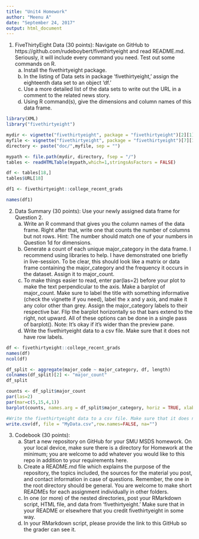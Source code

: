```yaml
---
title: "Unit4 Homework"
author: "Meenu A"
date: "September 24, 2017"
output: html_document
---
```

1. FiveThirtyEight Data (30 points): Navigate on GitHub to https://github.com/rudeboybert/fivethirtyeight and read README.md. Seriously, it will include every command you need. Test out some commands on R.
    a. Install the fivethirtyeight package.
    b. In the listing of Data sets in package 'fivethirtyeight,' assign the eighteenth data set to an object 'df.'
    c. Use a more detailed list of the data sets to write out the URL in a comment to the related news story.
    d. Using R command(s), give the dimensions and column names of this data frame.

```r
library(XML)
library("fivethirtyeight")

mydir <- vignette("fivethirtyeight", package = "fivethirtyeight")[2][1]
myfile <- vignette("fivethirtyeight", package = "fivethirtyeight")[7][1]
directory <- paste("doc/",myfile, sep = "")

mypath <- file.path(mydir, directory, fsep = "/")
tables <- readHTMLTable(mypath,which=1,stringsAsFactors = FALSE)

df <- tables[18,]
tables$URL[18]

df1 <- fivethirtyeight::college_recent_grads

names(df1)

```

2. Data Summary (30 points): Use your newly assigned data frame for Question 2.
    a. Write an R command that gives you the column names of the data frame. Right after that, write one that counts the number of columns but not rows. Hint: The number should match one of your numbers in Question 1d for dimensions.
    b. Generate a count of each unique major_category in the data frame. I recommend using libraries to help. I have demonstrated one briefly in live-session. To be clear, this should look like a matrix or data frame containing the major_category and the frequency it occurs in the dataset. Assign it to major_count.
    c. To make things easier to read, enter par(las=2) before your plot to make the text perpendicular to the axis. Make a barplot of major_count. Make sure to label the title with something informative (check the vignette if you need), label the x and y axis, and make it any color other than grey. Assign the major_category labels to their respective bar. Flip the barplot horizontally so that bars extend to the right, not upward. All of these options can be done in a single pass of barplot(). Note: It's okay if it's wider than the preview pane.
    d. Write the fivethirtyeight data to a csv file. Make sure that it does not have row labels.
    
```r
df <- fivethirtyeight::college_recent_grads
names(df)
ncol(df)

df_split <- aggregate(major_code ~ major_category, df, length)
colnames(df_split)[2] <- "major_count"
df_split

counts <- df_split$major_count
par(las=2)
par(mar=c(5,15,4,1))
barplot(counts, names.arg = df_split$major_category, horiz = TRUE, xlab ="Count", main="College Major Category Distribution")

#Write the fivethirtyeight data to a csv file. Make sure that it does not have row labels
write.csv(df, file = "MyData.csv",row.names=FALSE, na="")

```

3. Codebook (30 points):
    a. Start a new repository on GitHub for your SMU MSDS homework. On your local device, make sure there is a directory for Homework at the minimum; you are welcome to add whatever you would like to this repo in addition to your requirements here.
    b. Create a README.md file which explains the purpose of the repository, the topics included, the sources for the material you post, and contact information in case of questions. Remember, the one in the root directory should be general. You are welcome to make short READMEs for each assignment individually in other folders.
    c. In one (or more) of the nested directories, post your RMarkdown script, HTML file, and data from 'fivethirtyeight.' Make sure that in your README or elsewhere that you credit fivethirtyeight in some way.
    d. In your RMarkdown script, please provide the link to this GitHub so the grader can see it.